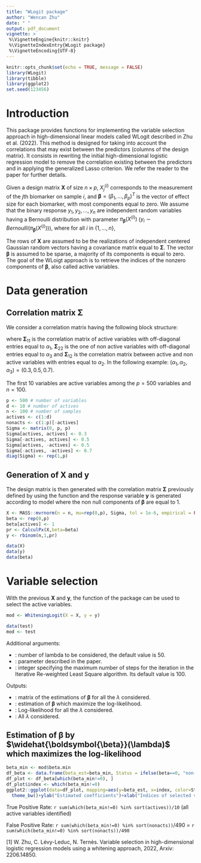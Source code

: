 ```yaml
---
title: "WLogit package"
author: "Wencan Zhu"
date: " "
output: pdf_document
vignette: >
 %\VignetteEngine{knitr::knitr}
 %\VignetteIndexEntry{WLogit package}
 %\VignetteEncoding{UTF-8}
---
```


```r
knitr::opts_chunk$set(echo = TRUE, message = FALSE)
library(WLogit)
library(tibble)
library(ggplot2)
set.seed(123456)
```

# Introduction
This package provides functions for implementing the variable selection approach in high-dimensional linear models called WLogit described in Zhu et al. (2022). This method is designed for taking into account the correlations that may exist between the predictors (columns of the design matrix). It consists in rewriting the initial high-dimensional logistic regression model to remove the correlation existing between the predictors and in applying the generalized Lasso criterion. We refer the reader to the paper for further details.

Given a design matrix ${\mathbf{X}}$ of size $n\times p$, $X_{j}^{(i)}$ corresponds to the measurement of the $j$th biomarker on sample $i$, and ${\boldsymbol{\beta}}=(\beta_{1},\ldots, \beta_p)^{T}$ is the vector of effect size for each biomarker, with most components equal to zero. We assume that the binary response $y_1,y_2,...,y_n$ are independent random variables having a Bernoulli distribution with parameter $\pi_{{\boldsymbol{\beta}}}(X^{(i)})$ ($y_{i} \sim Bernoulli(\pi_{{\boldsymbol{\beta}}}(X^{(i)}))$), where for all $i$ in $\{1,\dots,n\}$,
\begin{equation}\label{eq:logistic}
    \pi_{{\boldsymbol{\beta}}}(X^{(i)})=\frac{\exp\left({\sum_{j=1}^p \beta_j X_j^{(i)}}\right)}{1+\exp\left({\sum_{j=1}^p \beta_j X_j^{(i)}}\right)}.
\end{equation}

The rows of $\boldsymbol{X}$ are assumed to be the realizations of independent centered Gaussian random vectors having a covariance matrix equal to $\boldsymbol{\Sigma}$.
The vector $\boldsymbol{\beta}$ is assumed to be sparse, \textit{i.e.} a majority of its components is equal to zero. The goal of the WLoigt approach is to retrieve the indices of the nonzero components of $\boldsymbol{\beta}$, also called active variables. 

# Data generation
## Correlation matrix $\boldsymbol{\Sigma}$
We consider a correlation matrix having the following block structure:

\begin{equation}
     \label{eq:SPAC}
     \boldsymbol{\Sigma}=
       \begin{bmatrix}
         \boldsymbol{\Sigma}_{11} &  \boldsymbol{\Sigma}_{12} \\
         \boldsymbol{\Sigma}_{12}^{T} &  \boldsymbol{\Sigma}_{22}
       \end{bmatrix}
\end{equation}
      
where $\boldsymbol{\Sigma}_{11}$ is the correlation matrix of active variables with off-diagonal entries equal to $\alpha_1$, $\boldsymbol{\Sigma}_{22}$ is the one of non active variables with off-diagonal entries equal to $\alpha_3$ and $\boldsymbol{\Sigma}_{12}$ is the correlation matrix between active and non active variables with entries equal to $\alpha_2$. In the following example: $(\alpha_1,\alpha_2,\alpha_3)=(0.3, 0.5, 0.7)$.    
      
The first 10 variables are active variables among the $p=500$ variables and $n=100$.

```r
p <- 500 # number of variables 
d <- 10 # number of actives
n <- 100 # number of samples
actives <- c(1:d)
nonacts <- c(1:p)[-actives]
Sigma <- matrix(0, p, p)
Sigma[actives, actives] <- 0.3
Sigma[-actives, actives] <- 0.5
Sigma[actives, -actives] <- 0.5
Sigma[-actives, -actives] <- 0.7
diag(Sigma) <- rep(1,p)
```

## Generation of $\boldsymbol{X}$ and $\boldsymbol{y}$
The design matrix is then generated with the correlation matrix $\boldsymbol{\Sigma}$ previously defined by using the function \texttt{mvrnorm} and the response variable $\boldsymbol{y}$  is generated according to model \eqref{eq:logistic} where the non null components of $\boldsymbol{\beta}$ are equal to 1.

```r
X <- MASS::mvrnorm(n = n, mu=rep(0,p), Sigma, tol = 1e-6, empirical = FALSE)
beta <- rep(0,p)
beta[actives] <- 1
pr <- CalculPx(X,beta=beta)
y <- rbinom(n,1,pr) 
```

```r
data(X)
data(y)
data(beta)
```

# Variable selection
With the previous $\boldsymbol{X}$ and $\boldsymbol{y}$, the function \verb|WhiteningLogit| of the package can be used to select the active variables. 

```r
mod <- WhiteningLogit(X = X, y = y)
```

```r
data(test)
mod <- test
```
Additional arguments:

* \texttt{nlambda}: number of lambda to be considered, the default value is 50.
* \texttt{gamma}: parameter described in the paper.
* \texttt{maxit}: integer specifying the maximum number of steps for the iteration in the Iterative Re-weighted Least Square algorithm. Its default value is 100.

Outputs: 

* \texttt{beta}: matrix of the estimations of $\boldsymbol{\beta}$ for all the $\lambda$ considered. 
* \texttt{beta.min}: estimation of $\boldsymbol{\beta}$ which maximize the log-likelihood.
* \texttt{log.likelihood}: Log-likelihood for all the $\lambda$ considered.
* \texttt{lambda}: All $\lambda$ considered.

##  Estimation of $\boldsymbol{\beta}$ by $\widehat{\boldsymbol{\beta}}(\lambda)$ which maximizes the log-likelihood
```r
beta_min <- mod$beta.min
df_beta <- data.frame(beta_est=beta_min, Status = ifelse(beta==0, "non-active", "active"))
df_plot <- df_beta[which(beta_min!=0), ]
df_plot$index <- which(beta_min!=0)
ggplot2::ggplot(data=df_plot, mapping=aes(y=beta_est, x=index, color=Status))+geom_point()+
  theme_bw()+ylab("Estimated coefficients")+xlab("Indices of selected variables")
```

True Positive Rate: `r sum(which(beta_min!=0) %in% sort(actives))/10` (all active variables identified)

False Positive Rate:  `r sum(which(beta_min!=0) %in% sort(nonacts))`/490 = `r sum(which(beta_min!=0) %in% sort(nonacts))/490`


\bigskip

\large \textbf{References}

[1] W. Zhu, C. Lévy-Leduc, N. Ternès. Variable selection in high-dimensional logistic regression models using a whitening approach, 2022, Arxiv: 2206.14850.
